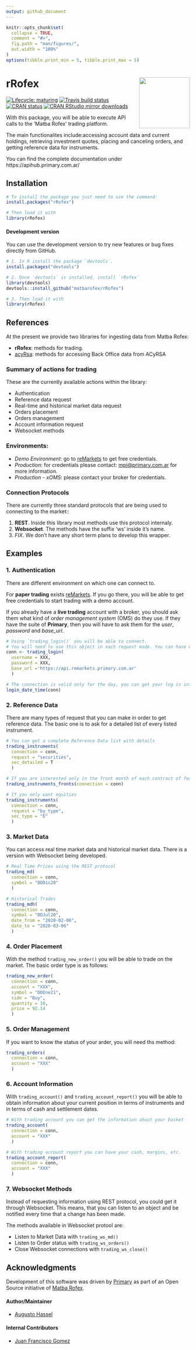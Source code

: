 ```yaml
---
output: github_document
---
```


<!-- README.md is generated from README.Rmd. Please edit that file -->

```r
knitr::opts_chunk$set(
  collapse = TRUE,
  comment = "#>",
  fig.path = "man/figures/",
  out.width = "100%"
)
options(tibble.print_min = 5, tibble.print_max = 5)
```

# rRofex <img src='man/figures/logo.png' align="right" width="139px"/>

<!-- badges: start -->
[![Lifecycle: maturing](https://img.shields.io/badge/lifecycle-maturing-blue.svg)](https://lifecycle.r-lib.org/articles/stages.html)
[![Travis build status](https://travis-ci.com/matbarofex/rRofex.svg?branch=master)](https://travis-ci.com/matbarofex/rRofex)
[![CRAN status](https://www.r-pkg.org/badges/version/rRofex)](https://CRAN.R-project.org/package=rRofex)
[![CRAN RStudio mirror downloads](https://cranlogs.r-pkg.org/badges/grand-total/rRofex?color=orange)](https://cran.r-project.org/package=rRofex)
<!-- badges: end -->

With this package, you will be able to execute API calls to the 'Matba Rofex' trading platform. 

The main functionalites include:accessing account data and current holdings, retrieving investment quotes, placing and canceling orders, and getting reference data for instruments.

You can find the complete documentation under https://apihub.primary.com.ar/

## Installation

```r
# To install the package you just need to use the command:
install.packages("rRofex")

# Then load it with
library(rRofex)
```

#### Development version

You can use the development version to try new features or bug fixes directly from GitHub.

```r
# 1. In R install the package `devtools`.
install.packages("devtools")

# 2. Once `devtools` is installed, install `rRofex`
library(devtools)
devtools::install_github("matbarofex/rRofex")

# 3. Then load it with
library(rRofex)
```

## References

At the present we provide two libraries for ingesting data from Matba Rofex:

- **rRofex**: methods for trading. 
- [acyRsa](https://github.com/matbarofex/acyrsa): methods for accessing Back Office data from ACyRSA


### Summary of actions for trading

These are the currently available actions within the library:

- Authentication 
- Reference data request
- Real-time and historical market data request
- Orders placement
- Orders management
- Account information request
- Websocket methods

### Environments:

- *Demo Environment*: go to [reMarkets](https://remarkets.primary.ventures/) to get free credentials. 
- *Production*: for credentials please contact: <mpi@primary.com.ar> for more information. 
- *Production - xOMS*: please contact your broker for credentials.

### Connection Protocols

There are currently three standard protocols that are being used to connecting to the market::

1. **REST**. Inside this library most methods use this protocol internaly. 
2. **Websocket**. The methods have the suffix 'ws' inside it's name.
3. *FIX*. We don't have any short term plans to develop this wrapper.

## Examples

### 1. Authentication

There are different environment on which one can connect to. 

For **paper trading** exists [reMarkets](https://remarkets.primary.ventures/). If you go there, you will be able to get free credentials to start trading with a demo account.

If you already have a **live trading** account with a broker, you should ask them what kind of *order management system* (OMS) do they use. If they have the suite of **Primary**, then you will have to ask them for the *user*, *password* and *base_url*.

```r
# Using `trading_login()` you will be able to connect. 
# You will need to use this object in each request made. You can have multiple connections simultaneously.
conn <- trading_login(
  username = XXX, 
  password = XXX, 
  base_url ='https://api.remarkets.primary.com.ar'
  )

# The connection is valid only for the day, you can get your log in information with `login_date_time()`
login_date_time(conn)
```

### 2. Reference Data

There are many types of request that you can make in order to get reference data. The basic one is to ask for a detailed list of every listed instrument.

```r
# You can get a complete Reference Data list with details
trading_instruments(
  connection = conn, 
  request = "securities", 
  sec_detailed = T
  )

# If you are interested only in the front month of each contract of features, you can try
trading_instruments_fronts(connection = conn)

# If you only want equities
trading_instruments(
  connection = conn, 
  request = "by_type", 
  sec_type = "E"
  )
```

### 3. Market Data

You can access real time market data and historical market data. There is a version with Websocket being developed.

```r
# Real Time Prices using the REST protocol
trading_md(
  connection = conn, 
  symbol = "DODic20"
  )

# Historical Trades
trading_mdh(
  connection = conn, 
  symbol = "DOJul20", 
  date_from = "2020-02-06", 
  date_to = "2020-03-06"
  )
```

### 4. Order Placement

With the method `trading_new_order()` you will be able to trade on the market. The basic order type is as follows:

```r
trading_new_order(
  connection = conn, 
  account = "XXX", 
  symbol = "DOEne21", 
  side = "Buy", 
  quantity = 10, 
  price = 92.14
  )
```

### 5. Order Management

If you want to know the status of your arder, you will need ths method:

```r
trading_orders(
  connection = conn, 
  account = "XXX"
  )
```

### 6. Account Information

With `trading_account()` and `trading_account_report()` you will be able to obtain information about your current position in terms of instruments and in terms of cash and settlement dates.

```r
# With trading account you can get the information about your basket
trading_account(
  connection = conn, 
  account = "XXX"
  )

# With trading account report you can have your cash, margins, etc.
trading_account_report(
  connection = conn, 
  account = "XXX"
  )
```
### 7. Websocket Methods

Instead of requesting information using REST protocol, you could get it through Websocket. This means, that you can listen to an object and be notified every time that a change has been made.

The methods available in Websocket protool are:

- Listen to Market Data with `trading_ws_md()`
- Listen to Order status with `trading_ws_orders()`
- Close Websocket connections with `trading_ws_close()`


## Acknowledgments

Development of this software was driven by [Primary](https://www.primary.com.ar/) as part of an Open Source initiative of [Matba Rofex](https://matbarofex.com.ar/).

#### Author/Maintainer
- [Augusto Hassel](https://github.com/augustohassel)

#### Internal Contributors
- [Juan Francisco Gomez](https://github.com/jfgomezok)
